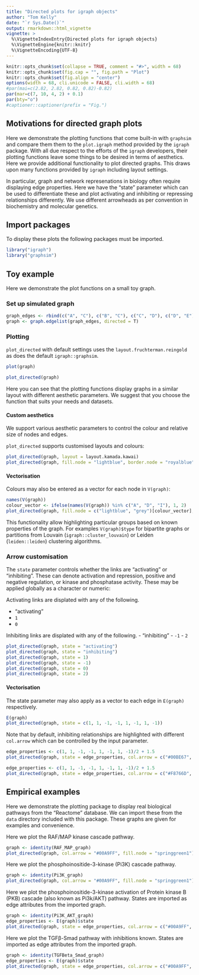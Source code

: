 ```yaml
---
title: "Directed plots for igraph objects"
author: "Tom Kelly"
date: "`r Sys.Date()`"
output: rmarkdown::html_vignette
vignette: >
  %\VignetteIndexEntry{Directed plots for igraph objects}
  %\VignetteEngine{knitr::knitr}
  %\VignetteEncoding{UTF-8}
---
```


```r
knitr::opts_chunk$set(collapse = TRUE, comment = "#>", width = 68)
knitr::opts_chunk$set(fig.cap = "", fig.path = "Plot")
knitr::opts_chunk$set(fig.align = "center")
options(width = 68, cli.unicode = FALSE, cli.width = 68)
#par(mai=c(2.82, 2.82, 0.82, 0.82)-0.82)
par(mar=c(7, 10, 4, 2) + 0.1)
par(bty="o")
#captioner::captioner(prefix = "Fig.")
```

## Motivations for directed graph plots

Here we demonstrate the plotting functions that come built-in with `graphsim` and compare them them to the `plot.igraph` method provided by the `igraph` package. With all due respect to the efforts of the `igraph` developers, their plotting functions leave some things to be desired in terms of aesthetics. Here we provide additional functionality to plot directed graphs. This draws upon many functions provided by `igraph` including layout settings.

In particular, graph and network represenations in biology often require displaying edge properties. Here we have the "state" parameter which can be used to differentiate these and plot activating and inhibiting or repressing relationships differently. We use different arrowheads as per convention in biochemistry and molecular genetics. 

## Import packages

To display these plots the following packages must be imported.

```r
library("igraph")
library("graphsim")
```

## Toy example

Here we demonstrate the plot functions on a small toy graph.

### Set up simulated graph

```r
graph_edges <- rbind(c("A", "C"), c("B", "C"), c("C", "D"), c("D", "E"), c("D", "F"), c("F", "G"), c("F", "I"), c("H", "I"))
graph <- graph.edgelist(graph_edges, directed = T)
```

### Plotting

`plot_directed` with default settings uses the `layout.fruchterman.reingold` as does the default `igraph::graphsim`.

```r
plot(graph)
```
```r
plot_directed(graph)
```

Here you can see that the plotting functions display graphs in a similar layout with different aesthetic parameters. We suggest that you choose the function that suits your needs and datasets.

#### Custom aesthetics

We support various aesthetic parameters to control the colour and relative size of nodes and edges.

`plot_directed` supports customised layouts and colours:

```r
plot_directed(graph, layout = layout.kamada.kawai)
plot_directed(graph, fill.node = "lightblue", border.node = "royalblue")
```

#### Vectorisation

Colours may also be entered as a vector for each node in `V(graph)`:

```r
names(V(graph))
colour_vector <- ifelse(names(V(graph)) %in% c("A", "D", "I"), 1, 2)
plot_directed(graph, fill.node = c("lightblue", "grey")[colour_vector], border.node = c("royalblue", "black")[colour_vector])
```

This functionality allow highlighting particular groups based on known properties of the graph. For examples `V(graph)$type` for bipartite graphs or partitions from Louvain (`igraph::cluster_louvain`) or Leiden (`leiden::leiden`) clustering algorithms.

### Arrow customisation

The `state` parameter controls whether the links are "activating" or "inhibiting". These can denote activation and repression, positive and negative regulation, or kinase and phosphatase activity. These may be applied globally as a character or numeric:

Activating links are displated with any of the following.

- "activating"
- `1`
- `0`

Inhibiting links are displated with any of the following.
- "inhibiting"
- `-1`
- `2`

```r
plot_directed(graph, state = "activating")
plot_directed(graph, state = "inhibiting")
plot_directed(graph, state = 1)
plot_directed(graph, state = -1)
plot_directed(graph, state = 0)
plot_directed(graph, state = 2)
```

#### Vectorisation

The state parameter may also apply as a vector to each edge in `E(graph)` respectively.

```r
E(graph)
plot_directed(graph, state = c(1, 1, -1, -1, 1, -1, 1, -1))
```

Note that by default, inhibiting relationships are highlighted with different `col.arrow` which can be controlled by the input parameter.

```r
edge_properties <- c(1, 1, -1, -1, 1, -1, 1, -1)/2 + 1.5
plot_directed(graph, state = edge_properties, col.arrow = c("#00BE67", "#F8766D")[edge_properties])
```

```r
edge_properties <- c(1, 1, -1, -1, 1, -1, 1, -1)/2 + 1.5
plot_directed(graph, state = edge_properties, col.arrow = c("#F8766D", "#CD9600", "#7CAE00", "#00BE67", "#00BFC4", "#00A9FF", "#C77CFF", "#FF61CC"), fill.node = c("#F8766D", "#CD9600", "#7CAE00", "#00BE67", "#00BFC4", "#00A9FF", "#C77CFF", "#FF61CC", "#F8766D"))
```

## Empirical examples

Here we demonstrate the plotting package to display real biological pathways from the "Reactome" database. We can import these from the `data` directory included with this package. These graphs are given for examples and convenience.



Here we plot the RAF/MAP kinase cascade pathway.


```r
graph <- identity(RAF_MAP_graph)
plot_directed(graph, col.arrow = "#00A9FF", fill.node = "springgreen1")
```

Here we plot the phosphoinositide-3-kinase (Pi3K) cascade pathway.


```r
graph <- identity(Pi3K_graph)
plot_directed(graph, col.arrow = "#00A9FF", fill.node = "springgreen1")
```


Here we plot the phosphoinositide-3-kinase activation of Protein kinase B (PKB) cascade (also known as Pi3k/AKT) pathway. States are imported as edge attributes from the imported graph.


```r
graph <- identity(Pi3K_AKT_graph)
edge_properties <- E(graph)$state
plot_directed(graph, state = edge_properties, col.arrow = c("#00A9FF", "#F8766D")[edge_properties], fill.node = c("springgreen1"))
```

Here we plot the TGFβ-Smad pathway with inhibitions known. States are imported as edge attributes from the imported graph.


```r
graph <- identity(TGFBeta_Smad_graph)
edge_properties <- E(graph)$state
plot_directed(graph, state = edge_properties, col.arrow = c("#00A9FF", "#F8766D")[edge_properties], fill.node = c("springgreen1"))
```

